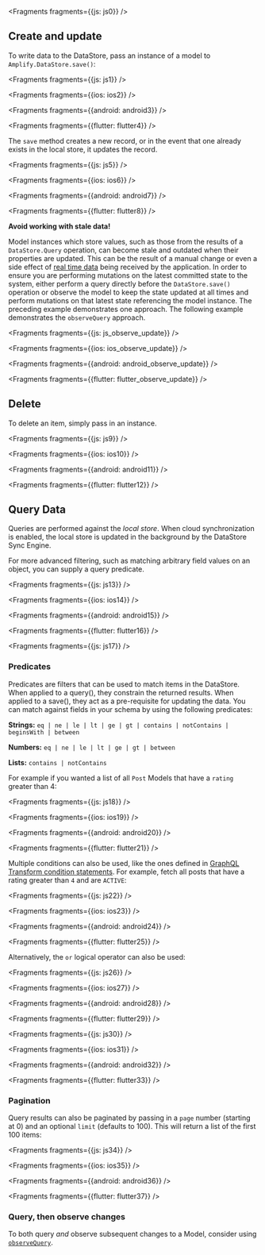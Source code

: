 
<Fragments fragments={{js: js0}} />

## Create and update

To write data to the DataStore, pass an instance of a model to `Amplify.DataStore.save()`:


<Fragments fragments={{js: js1}} />


<Fragments fragments={{ios: ios2}} />


<Fragments fragments={{android: android3}} />


<Fragments fragments={{flutter: flutter4}} />

The `save` method creates a new record, or in the event that one already exists in the local store, it updates the record.


<Fragments fragments={{js: js5}} />


<Fragments fragments={{ios: ios6}} />


<Fragments fragments={{android: android7}} />


<Fragments fragments={{flutter: flutter8}} />

<Callout warning>

  **Avoid working with stale data!**

  Model instances which store values, such as those from the results of a `DataStore.Query` operation, can become stale and outdated when their properties are updated. This can be the result of a manual change or even a side effect of [real time data](/lib/datastore/sync#distributed-data) being received by the application. In order to ensure you are performing mutations on the latest committed state to the system, either perform a query directly before the `DataStore.save()` operation or observe the model to keep the state updated at all times and perform mutations on that latest state referencing the model instance. The preceding example demonstrates one approach. The following example demonstrates the `observeQuery` approach.

</Callout>


<Fragments fragments={{js: js_observe_update}} />


<Fragments fragments={{ios: ios_observe_update}} />


<Fragments fragments={{android: android_observe_update}} />


<Fragments fragments={{flutter: flutter_observe_update}} />

## Delete

To delete an item, simply pass in an instance.


<Fragments fragments={{js: js9}} />


<Fragments fragments={{ios: ios10}} />


<Fragments fragments={{android: android11}} />


<Fragments fragments={{flutter: flutter12}} />

## Query Data

Queries are performed against the _local store_. When cloud synchronization is enabled, the local store is updated in the background by the DataStore Sync Engine.

For more advanced filtering, such as matching arbitrary field values on an object, you can supply a query predicate.


<Fragments fragments={{js: js13}} />


<Fragments fragments={{ios: ios14}} />


<Fragments fragments={{android: android15}} />


<Fragments fragments={{flutter: flutter16}} />


<Fragments fragments={{js: js17}} />

### Predicates

Predicates are filters that can be used to match items in the DataStore. When applied to a query(), they constrain the returned results. When applied to a save(), they act as a pre-requisite for updating the data. You can match against fields in your schema by using the following predicates:

**Strings:** `eq | ne | le | lt | ge | gt | contains | notContains | beginsWith | between`

**Numbers:** `eq | ne | le | lt | ge | gt | between`

**Lists:** `contains | notContains`

For example if you wanted a list of all `Post` Models that have a `rating` greater than 4:


<Fragments fragments={{js: js18}} />


<Fragments fragments={{ios: ios19}} />


<Fragments fragments={{android: android20}} />


<Fragments fragments={{flutter: flutter21}} />

Multiple conditions can also be used, like the ones defined in [GraphQL Transform condition statements](/cli/graphql/data-modeling). For example, fetch all posts that have a rating greater than `4` and are `ACTIVE`:


<Fragments fragments={{js: js22}} />


<Fragments fragments={{ios: ios23}} />


<Fragments fragments={{android: android24}} />


<Fragments fragments={{flutter: flutter25}} />

Alternatively, the `or` logical operator can also be used:


<Fragments fragments={{js: js26}} />


<Fragments fragments={{ios: ios27}} />


<Fragments fragments={{android: android28}} />


<Fragments fragments={{flutter: flutter29}} />


<Fragments fragments={{js: js30}} />


<Fragments fragments={{ios: ios31}} />


<Fragments fragments={{android: android32}} />


<Fragments fragments={{flutter: flutter33}} />

### Pagination

Query results can also be paginated by passing in a `page` number (starting at 0) and an optional `limit` (defaults to 100). This will return a list of the first 100 items:


<Fragments fragments={{js: js34}} />


<Fragments fragments={{ios: ios35}} />


<Fragments fragments={{android: android36}} />


<Fragments fragments={{flutter: flutter37}} />

### Query, then observe changes

<Callout>

  To both query _and_ observe subsequent changes to a Model, consider using
  [`observeQuery`](/lib/datastore/real-time#displaying-data-during-the-sync-process-with-observequery).

</Callout>
